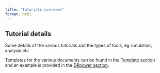 ```yaml
---
title: "Tutorials overview"
format: html
---
```


## Tutorial details

Some details of the various tutorials and the types of tools, eg simulation, analysis etc

Templates for the various documents can be found in the [Template section](https://mrc-ide.github.io/PGEforge/tutorials/Template/Template_background.html) and an example is provided in the [DRpower section](https://mrc-ide.github.io/PGEforge/tutorials/DRpower/DRpower_background.html).